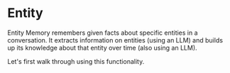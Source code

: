 # Entity

Entity Memory remembers given facts about specific entities in a conversation. It extracts information on entities (using an LLM) and builds up its knowledge about that entity over time (also using an LLM).

Let's first walk through using this functionality.


<Example/>
